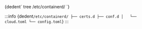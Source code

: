 

<CodeBlock language="bash">
    {dedent`
        tree /etc/containerd/
    `}
</CodeBlock>

:::info 
<CodeBlock language="bash">
    {dedent`
        /etc/containerd/
        ├── certs.d
        ├── conf.d
        │   └── cloud.toml
        └── config.toml
    `}
</CodeBlock>
:::
